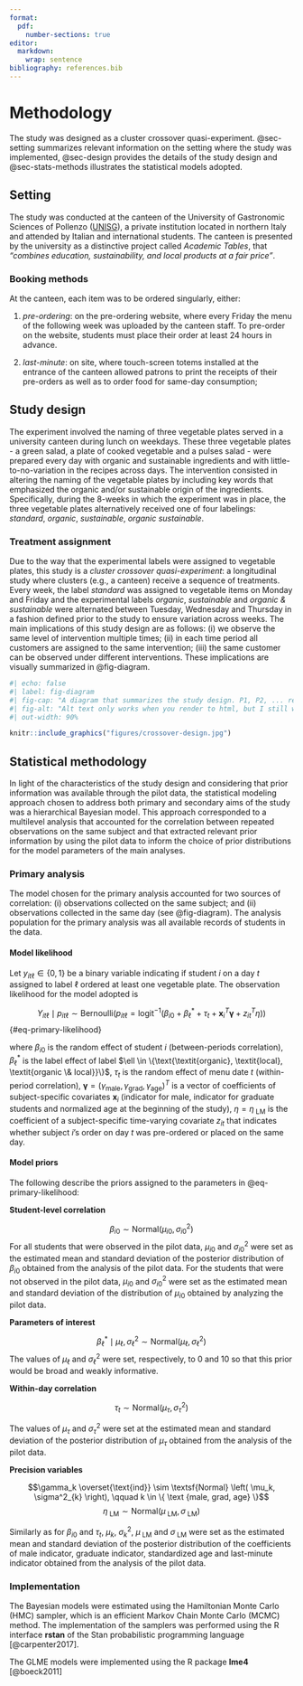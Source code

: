 ```yaml
---
format: 
  pdf:
    number-sections: true
editor: 
  markdown: 
    wrap: sentence
bibliography: references.bib
---
```


# Methodology {#sec-methodology}

The study was designed as a cluster crossover quasi-experiment.
@sec-setting summarizes relevant information on the setting where the study was implemented, @sec-design provides the details of the study design and @sec-stats-methods illustrates the statistical models adopted.

## Setting {#sec-setting}

The study was conducted at the canteen of the University of Gastronomic Sciences of Pollenzo ([UNISG](https://www.unisg.it/en/welcome-unisg/)), a private institution located in northern Italy and attended by Italian and international students.
The canteen is presented by the university as a distinctive project called *Academic Tables*, that *"combines education, sustainability, and local products at a fair price"*.

### Booking methods

At the canteen, each item was to be ordered singularly, either:

1.  *pre-ordering*: on the pre-ordering website, where every Friday the menu of the following week was uploaded by the canteen staff.
    To pre-order on the website, students must place their order at least 24 hours in advance.

2.  *last-minute*: on site, where touch-screen totems installed at the entrance of the canteen allowed patrons to print the receipts of their pre-orders as well as to order food for same-day consumption;

## Study design {#sec-design}

The experiment involved the naming of three vegetable plates served in a university canteen during lunch on weekdays.
These three vegetable plates - a green salad, a plate of cooked vegetable and a pulses salad - were prepared every day with organic and sustainable ingredients and with little-to-no-variation in the recipes across days.
The intervention consisted in altering the naming of the vegetable plates by including key words that emphasized the organic and/or sustainable origin of the ingredients.
Specifically, during the 8-weeks in which the experiment was in place, the three vegetable plates alternatively received one of four labelings: *standard*, *organic*, *sustainable*, *organic sustainable*.

### Treatment assignment

Due to the way that the experimental labels were assigned to vegetable plates, this study is a *cluster crossover quasi-experiment*: a longitudinal study where clusters (e.g., a canteen) receive a sequence of treatments.
Every week, the label *standard* was assigned to vegetable items on Monday and Friday and the experimental labels *organic*, *sustainable* and *organic & sustainable* were alternated between Tuesday, Wednesday and Thursday in a fashion defined prior to the study to ensure variation across weeks.
The main implications of this study design are as follows: (i) we observe the same level of intervention multiple times; (ii) in each time period all customers are assigned to the same intervention; (iii) the same customer can be observed under different interventions.
These implications are visually summarized in @fig-diagram.

```r
#| echo: false
#| label: fig-diagram
#| fig-cap: "A diagram that summarizes the study design. P1, P2, ... represent the periods of the experiment, which correspond to the menu days. The rectangles represent the canteen on different days. The color of the rectangle represents the label assigned to the vegetable items on a given day (gray is for the standard label). The circles in the rectangles represent the students on a given day. The color of a circle identifies a specific student; a repeated color indicates that the same student attended the canteen on multiple days. This diagram is an adaptation of Figure 1 in Parienti and Kuss (2007)."
#| fig-alt: "Alt text only works when you render to html, but I still wanted to show you how to specify it"
#| out-width: 90%

knitr::include_graphics("figures/crossover-design.jpg")

```

## Statistical methodology {#sec-stats-methods}

In light of the characteristics of the study design and considering that prior information was available through the pilot data, the statistical modeling approach chosen to address both primary and secondary aims of the study was a hierarchical Bayesian model.
This approach corresponded to a multilevel analysis that accounted for the correlation between repeated observations on the same subject and that extracted relevant prior information by using the pilot data to inform the choice of prior distributions for the model parameters of the main analyses.

### Primary analysis

The model chosen for the primary analysis accounted for two sources of correlation: (i) observations collected on the same subject; and (ii) observations collected in the same day (see @fig-diagram).
The analysis population for the primary analysis was all available records of students in the data.

#### Model likelihood

Let $y_{it\ell} \in\{0, 1\}$ be a binary variable indicating if student $i$ on a day $t$ assigned to label $\ell$ ordered at least one vegetable plate.
The observation likelihood for the model adopted is

$$Y_{it\ell} \mid p_{it\ell}  \sim \textsf{Bernoulli} \left(p_{it\ell}  = \textsf{logit}^{-1}(\beta_{i0} + \beta^{*}_{\ell} + \tau_t + \mathbf{x}_i^{T}\boldsymbol{\gamma} + z_{it}^{T}\eta)\right)$$ {#eq-primary-likelihood}

where $\beta_{i0}$ is the random effect of student $i$ (between-periods correlation), $\beta_{\ell}^*$ is the label effect of label $\ell \in \{\text{\textit{organic}, \textit{local}, \textit{organic \& local}}\}$, $\tau_t$ is the random effect of menu date $t$ (within-period correlation), $\boldsymbol{\gamma} = (\gamma_{\text{male}}, \gamma_{\text{grad}}, \gamma_{\text{age}})^T$ is a vector of coefficients of subject-specific covariates $\mathbf{x}_i$ (indicator for male, indicator for graduate students and normalized age at the beginning of the study), $\eta = \eta_{\text{ LM}}$ is the coefficient of a subject-specific time-varying covariate $z_{it}$ that indicates whether subject $i$'s order on day $t$ was pre-ordered or placed on the same day.

#### Model priors {#sec-prior-primary}

The following describe the priors assigned to the parameters in @eq-primary-likelihood:

**Student-level correlation**

$$\beta_{i0} \sim \textsf{Normal} \left( \mu_{i0}, \sigma^2_{i0} \right)$$ For all students that were observed in the pilot data, $\mu_{i0}$ and $\sigma^2_{i0}$ were set as the estimated mean and standard deviation of the posterior distribution of $\beta_{i0}$ obtained from the analysis of the pilot data.
For the students that were not observed in the pilot data, $\mu_{i0}$ and $\sigma^2_{i0}$ were set as the estimated mean and standard deviation of the distribution of $\mu_{i0}$ obtained by analyzing the pilot data.

**Parameters of interest**

$$\beta^{*}_{\ell} \mid \mu_{\ell}, \sigma^2_{\ell} \sim \textsf{Normal} \left( \mu_{\ell}, \sigma^2_{\ell} \right)$$ The values of $\mu_{\ell}$ and $\sigma^2_{\ell}$ were set, respectively, to 0 and 10 so that this prior would be broad and weakly informative.

**Within-day correlation**

$$\tau_{t} \sim \textsf{Normal} \left( \mu_{\tau}, \sigma^2_{\tau} \right)$$

The values of $\mu_{\tau}$ and $\sigma^2_{\tau}$ were set at the estimated mean and standard deviation of the posterior distribution of $\mu_{\tau}$ obtained from the analysis of the pilot data.

**Precision variables**

$$\gamma_k \overset{\text{ind}} \sim \textsf{Normal} \left( \mu_k, \sigma^2_{k} \right), \qquad k \in \{ \text {male, grad, age} \}$$ $$\eta_{\text{ LM}} \sim \textsf{Normal} \left( \mu_{\text{ LM}}, \sigma_{\text{ LM}} \right)$$

Similarly as for $\beta_{i0}$ and $\tau_{t}$, $\mu_{k}$, $\sigma^2_{k}$, $\mu_{\text{ LM}}$ and $\sigma_{\text{ LM}}$ were set as the estimated mean and standard deviation of the posterior distribution of the coefficients of male indicator, graduate indicator, standardized age and last-minute indicator obtained from the analysis of the pilot data.

### Implementation

The Bayesian models were estimated using the Hamiltonian Monte Carlo (HMC) sampler, which is an efficient Markov Chain Monte Carlo (MCMC) method.
The implementation of the samplers was performed using the R interface **rstan** of the Stan probabilistic programming language [@carpenter2017].

The GLME models were implemented using the R package **lme4** [@boeck2011]

